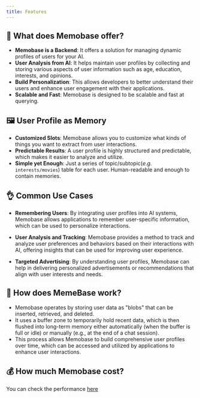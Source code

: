 ```yaml
---
title: Features
---
```


## 🚀 What does Memobase offer?
- **Memobase is a Backend**: It offers a solution for managing dynamic profiles of users for your AI. 
- **User Analysis from AI**: It helps maintain user profiles by collecting and storing various aspects of user information such as age, education, interests, and opinions. 
- **Build Personalization**: This allows developers to better understand their users and enhance user engagement with their applications.
- **Scalable and Fast**: Memobase is designed to be scalable and fast at querying.

## 🖼️ User Profile as Memory
- **Customized Slots**: Memobase allows you to customize what kinds of things you want to extract from user interactions.
- **Predictable Results**: A user profile is highly structured and predictable, which makes it easier to analyze and utilize.
- **Simple yet Enough**: Just a series of topic/subtopic(*e.g.* `interests/movies`) table for each user. Human-readable and enough to contain memories.

## 👌 Common Use Cases
- **Remembering Users**: By integrating user profiles into AI systems, Memobase allows applications to remember user-specific information, which can be used to personalize interactions.

- **User Analysis and Tracking**: Memobase provides a method to track and analyze user preferences and behaviors based on their interactions with AI, offering insights that can be used for improving user experience.

- **Targeted Advertising**: By understanding user profiles, Memobase can help in delivering personalized advertisements or recommendations that align with user interests and needs.

## 🤔 How does MemeBase work?
- Memobase operates by storing user data as "blobs" that can be inserted, retrieved, and deleted. 
- It uses a buffer zone to temporarily hold recent data, which is then flushed into long-term memory either automatically (when the buffer is full or idle) or manually (e.g., at the end of a chat session). 
- This process allows Memobase to build comprehensive user profiles over time, which can be accessed and utilized by applications to enhance user interactions.

## 💰 How much Memobase cost?
You can check the performance [here](/cost)